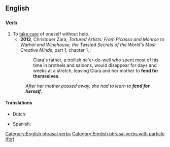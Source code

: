 ==English==

===Verb===
{{en-verb|*}}

# To [[take care]] of oneself without help.
#* '''2012''', Christoper Zara, ''Tortured Artists: From Picasso and Monroe to Warhol and Winehouse, the Twisted Secrets of the World's Most Creative Minds'', part 1, chapter 1, {{gbooks|q=fend-for-themselves|id=HV4jKhjzMVYC|pg=26}}:
#*: Clara's father, a trollish ne'er-do-well who spent most of his time in brothels and saloons, would disappear for days and weeks at a stretch, leaving Clara and her mother to '''fend for themselves'''.
#: ''After her mother passed away, she had to learn to '''fend for herself'''.''

====Translations====
{{trans-top|to take care of oneself without help}}
* Dutch: {{t|nl|zijn eigen boontjes doppen}}
{{trans-mid}}
* Spanish: {{t|es|buscarse la vida}}
{{trans-bottom}}

[[Category:English phrasal verbs]]
[[Category:English phrasal verbs with particle (for)]]